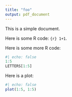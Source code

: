 ```yaml
---
title: "foo"
output: pdf_document
---
```


This is a simple document.

Here is some R code: `{r} 1+1`.

Here is some more R code:

```r
#| echo: false
1:5
LETTERS[1:5]
```


Here is a plot:

```r
#| echo: false
plot(1:5, 1:5)
```

